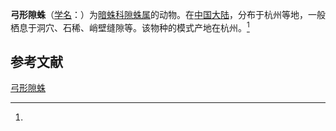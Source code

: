 {{Speciesbox
| name = 弓形隙蛛
| status = 
| status_system = 
| image = 
| genus = Coelotes
| species = arcuatus
| authority = (Chen, 1984)<ref name='id14057'>{{cite web| url =http://www.bioinfo.cn/db05/BjdwSpecies.php?action=view&id=14057| title =弓形隙蛛| work =《中国动物物种编目数据库》| publisher =中国科学院微生物研究所| author =中国科学院动物研究所| accessdate =2009-04-28| deadurl =yes| archiveurl =https://web.archive.org/web/20160305012304/http://www.bioinfo.cn/db05/BjdwSpecies.php?action=view&id=14057| archivedate =2016-03-05}}</ref>
}}

'''弓形隙蛛'''（[[学名|学名]]：{{lang|la|''Coelotes arcuatus''}}）为[[暗蛛科|暗蛛科]][[隙蛛属|隙蛛属]]的动物。在[[中国大陆|中国大陆]]，分布于杭州等地，一般栖息于洞穴、石稀、峭壁缝隙等。该物种的模式产地在杭州。<ref name='id14057'/>

== 参考文献 ==
{{reflist}}

{{Wikispecies|Coelotes arcuatus}}

[[Category:隙蛛属|弓形隙蛛]]


{{蜘蛛小作品}}